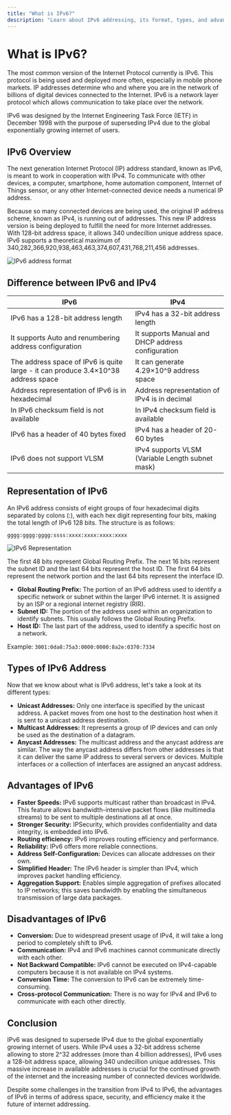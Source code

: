 ```yaml
---
title: "What is IPv6?"
description: "Learn about IPv6 addressing, its format, types, and advantages over IPv4"
---
```


# What is IPv6?

The most common version of the Internet Protocol currently is IPv6. This protocol is being used and deployed more often, especially in mobile phone markets. IP addresses determine who and where you are in the network of billions of digital devices connected to the Internet. IPv6 is a network layer protocol which allows communication to take place over the network.

IPv6 was designed by the Internet Engineering Task Force (IETF) in December 1998 with the purpose of superseding IPv4 due to the global exponentially growing internet of users.

## IPv6 Overview

The next generation Internet Protocol (IP) address standard, known as IPv6, is meant to work in cooperation with IPv4. To communicate with other devices, a computer, smartphone, home automation component, Internet of Things sensor, or any other Internet-connected device needs a numerical IP address.

Because so many connected devices are being used, the original IP address scheme, known as IPv4, is running out of addresses. This new IP address version is being deployed to fulfill the need for more Internet addresses. With 128-bit address space, it allows 340 undecillion unique address space. IPv6 supports a theoretical maximum of 340,282,366,920,938,463,463,374,607,431,768,211,456 addresses.

<img className="max-w-xl mx-auto" src="/images/ipv6-address.webp" alt="IPv6 address format" />

## Difference between IPv6 and IPv4

| IPv6 | IPv4 |
|------|------|
| IPv6 has a 128-bit address length | IPv4 has a 32-bit address length |
| It supports Auto and renumbering address configuration | It supports Manual and DHCP address configuration |
| The address space of IPv6 is quite large - it can produce 3.4×10^38 address space | It can generate 4.29×10^9 address space |
| Address representation of IPv6 is in hexadecimal | Address representation of IPv4 is in decimal |
| In IPv6 checksum field is not available | In IPv4 checksum field is available |
| IPv6 has a header of 40 bytes fixed | IPv4 has a header of 20-60 bytes |
| IPv6 does not support VLSM | IPv4 supports VLSM (Variable Length subnet mask) |

## Representation of IPv6

An IPv6 address consists of eight groups of four hexadecimal digits separated by colons (:), with each hex digit representing four bits, making the total length of IPv6 128 bits. The structure is as follows:

```
gggg:gggg:gggg:ssss:xxxx:xxxx:xxxx:xxxx
```

<img className="max-w-xl mx-auto" src="/images/IPv6-Represantation.png" alt="IPv6 Representation" />

The first 48 bits represent Global Routing Prefix. The next 16 bits represent the subnet ID and the last 64 bits represent the host ID. The first 64 bits represent the network portion and the last 64 bits represent the interface ID.

- **Global Routing Prefix:** The portion of an IPv6 address used to identify a specific network or subnet within the larger IPv6 internet. It is assigned by an ISP or a regional internet registry (RIR).
- **Subnet ID:** The portion of the address used within an organization to identify subnets. This usually follows the Global Routing Prefix.
- **Host ID:** The last part of the address, used to identify a specific host on a network.

Example: `3001:0da8:75a3:0000:0000:8a2e:0370:7334`

## Types of IPv6 Address

Now that we know about what is IPv6 address, let's take a look at its different types:

- **Unicast Addresses:** Only one interface is specified by the unicast address. A packet moves from one host to the destination host when it is sent to a unicast address destination.
- **Multicast Addresses:** It represents a group of IP devices and can only be used as the destination of a datagram.
- **Anycast Addresses:** The multicast address and the anycast address are similar. The way the anycast address differs from other addresses is that it can deliver the same IP address to several servers or devices. Multiple interfaces or a collection of interfaces are assigned an anycast address.

## Advantages of IPv6

- **Faster Speeds:** IPv6 supports multicast rather than broadcast in IPv4. This feature allows bandwidth-intensive packet flows (like multimedia streams) to be sent to multiple destinations all at once.
- **Stronger Security:** IPSecurity, which provides confidentiality and data integrity, is embedded into IPv6.
- **Routing efficiency:** IPv6 improves routing efficiency and performance.
- **Reliability:** IPv6 offers more reliable connections.
- **Address Self-Configuration:** Devices can allocate addresses on their own.
- **Simplified Header:** The IPv6 header is simpler than IPv4, which improves packet handling efficiency.
- **Aggregation Support:** Enables simple aggregation of prefixes allocated to IP networks; this saves bandwidth by enabling the simultaneous transmission of large data packages.

## Disadvantages of IPv6

- **Conversion:** Due to widespread present usage of IPv4, it will take a long period to completely shift to IPv6.
- **Communication:** IPv4 and IPv6 machines cannot communicate directly with each other.
- **Not Backward Compatible:** IPv6 cannot be executed on IPv4-capable computers because it is not available on IPv4 systems.
- **Conversion Time:** The conversion to IPv6 can be extremely time-consuming.
- **Cross-protocol Communication:** There is no way for IPv4 and IPv6 to communicate with each other directly.

## Conclusion

IPv6 was designed to supersede IPv4 due to the global exponentially growing internet of users. While IPv4 uses a 32-bit address scheme allowing to store 2^32 addresses (more than 4 billion addresses), IPv6 uses a 128-bit address space, allowing 340 undecillion unique addresses. This massive increase in available addresses is crucial for the continued growth of the internet and the increasing number of connected devices worldwide.

Despite some challenges in the transition from IPv4 to IPv6, the advantages of IPv6 in terms of address space, security, and efficiency make it the future of internet addressing.
